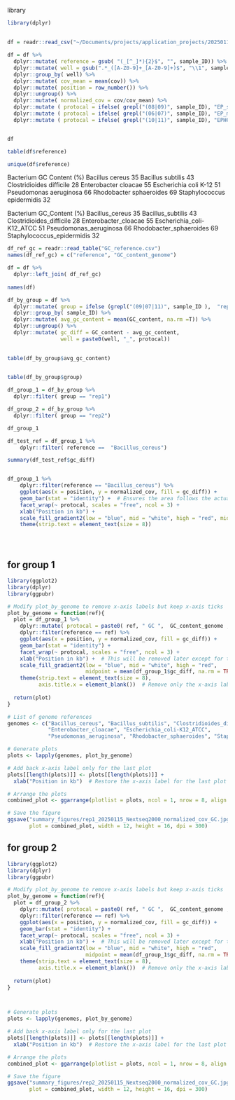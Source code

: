 

library
```r
library(dplyr)
```



##
```r

df = readr::read_csv("~/Documents/projects/application_projects/20250115_NextSeq2000_2575_coverage_assembly/cov_GC/reports/20250115_NextSeq2000_cov_w_GC.csv")

df = df %>% 
  dplyr::mutate( reference = gsub( "(_[^_]*){2}$", "", sample_ID)) %>% 
  dplyr::mutate( well = gsub(".*_([A-Z0-9]+_[A-Z0-9]+)$", "\\1", sample_ID)) %>% 
  dplyr::group_by( well) %>% 
  dplyr::mutate( cov_mean = mean(cov)) %>% 
  dplyr::mutate( position = row_number()) %>% 
  dplyr::ungroup() %>% 
  dplyr::mutate( normalized_cov = cov/cov_mean) %>% 
  dplyr::mutate ( protocal = ifelse( grepl("(08|09)", sample_ID), "EP_std", "other")) %>% 
  dplyr::mutate ( protocal = ifelse( grepl("(06|07)", sample_ID), "EP_modified", protocal)) %>% 
  dplyr::mutate ( protocal = ifelse( grepl("(10|11)", sample_ID), "EPHC", protocal)) 


df

table(df$reference)

unique(df$reference)
```


Bacterium	GC Content (%)
Bacillus cereus	35
Bacillus subtilis	43
Clostridioides difficile	28
Enterobacter cloacae	55
Escherichia coli K-12	51
Pseudomonas aeruginosa	66
Rhodobacter sphaeroides	69
Staphylococcus epidermidis	32


Bacterium	GC_Content (%)
Bacillus_cereus	35
Bacillus_subtilis	43
Clostridioides_difficile	28
Enterobacter_cloacae	55
Escherichia_coli-K12_ATCC	51
Pseudomonas_aeruginosa	66
Rhodobacter_sphaeroides	69
Staphylococcus_epidermidis	32



```r

df_ref_gc = readr::read_table("GC_reference.csv")
names(df_ref_gc) = c("reference", "GC_content_genome")

df = df %>% 
  dplyr::left_join( df_ref_gc)
  
names(df)
```



```r

df_by_group = df %>% 
  dplyr::mutate( group = ifelse (grepl("(09|07|11)", sample_ID ),  "rep2", "rep1") ) %>% 
  dplyr::group_by( sample_ID) %>% 
  dplyr::mutate( avg_gc_content = mean(GC_content, na.rm =T)) %>% 
  dplyr::ungroup() %>% 
  dplyr::mutate( gc_diff = GC_content - avg_gc_content,
                 well = paste0(well, "_", protocal))
  

table(df_by_group$avg_gc_content)
  

table(df_by_group$group)

df_group_1 = df_by_group %>% 
  dplyr::filter( group == "rep1")

df_group_2 = df_by_group %>% 
  dplyr::filter( group == "rep2")

df_group_1
```



```r

df_test_ref = df_group_1 %>%
    dplyr::filter( reference ==  "Bacillus_cereus") 

summary(df_test_ref$gc_diff)


df_group_1 %>%
    dplyr::filter(reference == "Bacillus_cereus") %>%
    ggplot(aes(x = position, y = normalized_cov, fill = gc_diff)) +
    geom_bar(stat = "identity") +  # Ensures the area follows the actual values
    facet_wrap(~ protocal, scales = "free", ncol = 3) +
    xlab("Position in kb") +
    scale_fill_gradient2(low = "blue", mid = "white", high = "red", midpoint = mean(df_group_1$gc_diff, na.rm = TRUE)) +
    theme(strip.text = element_text(size = 8))





```

## for group 1

```r

library(ggplot2)
library(dplyr)
library(ggpubr)

# Modify plot_by_genome to remove x-axis labels but keep x-axis ticks
plot_by_genome = function(ref){
  plot = df_group_1 %>%
    dplyr::mutate( protocal = paste0( ref, " GC ",  GC_content_genome , ": ", protocal )) %>% 
    dplyr::filter(reference == ref) %>%
    ggplot(aes(x = position, y = normalized_cov, fill = gc_diff)) +
    geom_bar(stat = "identity") +
    facet_wrap(~ protocal, scales = "free", ncol = 3) +
    xlab("Position in kb") +  # This will be removed later except for the last plot
    scale_fill_gradient2(low = "blue", mid = "white", high = "red", 
                         midpoint = mean(df_group_1$gc_diff, na.rm = TRUE)) +
    theme(strip.text = element_text(size = 8), 
          axis.title.x = element_blank())  # Remove only the x-axis label
  
  return(plot)
}

# List of genome references
genomes <- c("Bacillus_cereus", "Bacillus_subtilis", "Clostridioides_difficile", 
             "Enterobacter_cloacae", "Escherichia_coli-K12_ATCC", 
             "Pseudomonas_aeruginosa", "Rhodobacter_sphaeroides", "Staphylococcus_epidermidis")

# Generate plots
plots <- lapply(genomes, plot_by_genome)

# Add back x-axis label only for the last plot
plots[[length(plots)]] <- plots[[length(plots)]] +
  xlab("Position in kb")  # Restore the x-axis label for the last plot only

# Arrange the plots
combined_plot <- ggarrange(plotlist = plots, ncol = 1, nrow = 8, align = "v")

# Save the figure
ggsave("summary_figures/rep1_20250115_Nextseq2000_normalized_cov_GC.jpg", 
       plot = combined_plot, width = 12, height = 16, dpi = 300)

```







## for group 2

```r

library(ggplot2)
library(dplyr)
library(ggpubr)

# Modify plot_by_genome to remove x-axis labels but keep x-axis ticks
plot_by_genome = function(ref){
  plot = df_group_2 %>%
    dplyr::mutate( protocal = paste0( ref, " GC ",  GC_content_genome , ": ", protocal )) %>% 
    dplyr::filter(reference == ref) %>%
    ggplot(aes(x = position, y = normalized_cov, fill = gc_diff)) +
    geom_bar(stat = "identity") +
    facet_wrap(~ protocal, scales = "free", ncol = 3) +
    xlab("Position in kb") +  # This will be removed later except for the last plot
    scale_fill_gradient2(low = "blue", mid = "white", high = "red", 
                         midpoint = mean(df_group_1$gc_diff, na.rm = TRUE)) +
    theme(strip.text = element_text(size = 8), 
          axis.title.x = element_blank())  # Remove only the x-axis label
  
  return(plot)
}



# Generate plots
plots <- lapply(genomes, plot_by_genome)

# Add back x-axis label only for the last plot
plots[[length(plots)]] <- plots[[length(plots)]] +
  xlab("Position in kb")  # Restore the x-axis label for the last plot only

# Arrange the plots
combined_plot <- ggarrange(plotlist = plots, ncol = 1, nrow = 8, align = "v")

# Save the figure
ggsave("summary_figures/rep2_20250115_Nextseq2000_normalized_cov_GC.jpg", 
       plot = combined_plot, width = 12, height = 16, dpi = 300)

```

